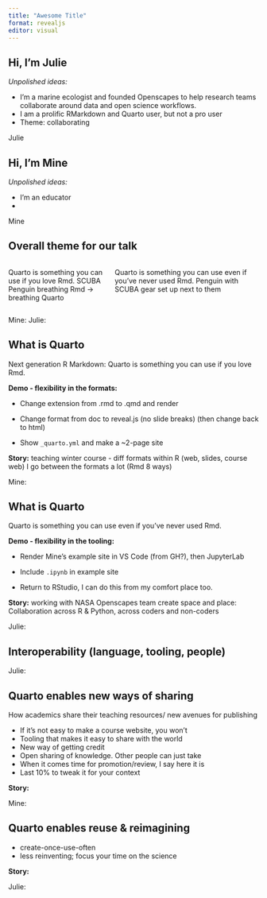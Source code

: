 ```yaml
---
title: "Awesome Title"
format: revealjs
editor: visual
---
```


## Hi, I'm Julie

*Unpolished ideas:*

-   I'm a marine ecologist and founded Openscapes to help research teams collaborate around data and open science workflows.
-   I am a prolific RMarkdown and Quarto user, but not a pro user
-   Theme: collaborating

::: aside
Julie
:::

## Hi, I'm Mine

*Unpolished ideas:*

-   I'm an educator
- 

::: aside
Mine
:::

## Overall theme for our talk

:::: {.columns}

::: {.column width="40%"}
Quarto is something you can use if you love Rmd.
SCUBA Penguin breathing Rmd -> breathing Quarto
:::

::: {.column width="60%"}
Quarto is something you can use even if you’ve never used Rmd.
Penguin with SCUBA gear set up next to them
:::

::::

::: aside
Mine: 
Julie:
:::

## What is Quarto

Next generation R Markdown: Quarto is something you can use if you love Rmd.

**Demo - flexibility in the formats:**

-   Change extension from .rmd to .qmd and render

-   Change format from doc to reveal.js (no slide breaks) (then change back to html)

-   Show `_quarto.yml` and make a \~2-page site

**Story:** teaching winter course - diff formats within R (web, slides, course web) I go between the formats a lot (Rmd 8 ways)

::: aside
Mine: 
:::

## What is Quarto

Quarto is something you can use even if you've never used Rmd.

**Demo - flexibility in the tooling:**

-   Render Mine's example site in VS Code (from GH?), then JupyterLab

-   Include `.ipynb` in example site

-   Return to RStudio, I can do this from my comfort place too.

**Story:** working with NASA Openscapes team create space and place: Collaboration across R & Python, across coders and non-coders

::: notes
Julie:
:::

## Interoperability (language, tooling, people)

::: notes
Julie:
:::

## Quarto enables new ways of sharing

How academics share their teaching resources/ new avenues for publishing

- If it’s not easy to make a course website, you won’t
- Tooling that makes it easy to share with the world 
- New way of getting credit
- Open sharing of knowledge. Other people can just take
- When it comes time for promotion/review, I say here it is
- Last 10% to tweak it for your context

**Story:**

::: notes
Mine:
:::

## Quarto enables reuse & reimagining

- create-once-use-often
- less reinventing; focus your time on the science


**Story:**

::: notes
Julie:
:::
